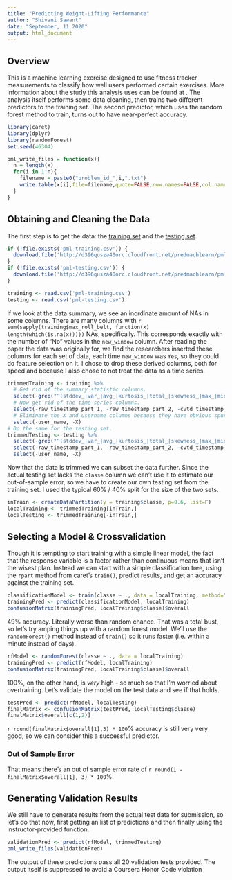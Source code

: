 ```yaml
---
title: "Predicting Weight-Lifting Performance"
author: "Shivani Sawant"
date: "September, 11 2020"
output: html_document
---
```


## Overview

This is a machine learning exercise designed to use fitness tracker measurements to classify how well users performed certain exercises. More information about the study this analysis uses can be found at [](http://groupware.les.inf.puc-rio.br/har). The analysis itself performs some data cleaning, then trains two different predictors to the training set. The second predictor, which uses the random forest method to train, turns out to have near-perfect accuracy.

```r
library(caret)
library(dplyr)
library(randomForest)
set.seed(46304)

pml_write_files = function(x){
  n = length(x)
  for(i in 1:n){
    filename = paste0("problem_id_",i,".txt")
    write.table(x[i],file=filename,quote=FALSE,row.names=FALSE,col.names=FALSE)
  }
}
```

## Obtaining and Cleaning the Data

The first step is to get the data: the [training set](https://d396qusza40orc.cloudfront.net/predmachlearn/pml-training.csv) and the [testing set](https://d396qusza40orc.cloudfront.net/predmachlearn/pml-testing.csv).

```r
if (!file.exists('pml-training.csv')) {
  download.file('http://d396qusza40orc.cloudfront.net/predmachlearn/pml-training.csv', 'pml-training.csv', method='auto');
}
if (!file.exists('pml-testing.csv')) {
  download.file('http://d396qusza40orc.cloudfront.net/predmachlearn/pml-testing.csv', 'pml-testing.csv', method='auto');
}
```

```r
training <- read.csv('pml-training.csv')
testing <- read.csv('pml-testing.csv')
```

If we look at the data summary, we see an inordinate amount of NAs in some columns. There are many columns with `r sum(sapply(training$max_roll_belt, function(x) length(which(is.na(x)))))` NAs, specifically. This corresponds exactly with the number of "No" values in the `new_window` column. After reading the paper the data was originally for, we find the researchers inserted these columns for each set of data, each time `new_window` was `Yes`, so they could do feature selection on it. I chose to drop these derived columns, both for speed and because I also chose to not treat the data as a time series.

```r
trimmedTraining <- training %>%
  # Get rid of the summary statistic columns.
  select(-grep("^(stddev_|var_|avg_|kurtosis_|total_|skewness_|max_|min_|amplitude)", names(training))) %>%
  # Now get rid of the time series columns.
  select(-raw_timestamp_part_1, -raw_timestamp_part_2, -cvtd_timestamp, -new_window, -num_window) %>%
  # Eliminate the X and username columns because they have obvious spurious patterns.
  select(-user_name, -X)
# Do the same for the testing set.
trimmedTesting <- testing %>%
  select(-grep("^(stddev_|var_|avg_|kurtosis_|total_|skewness_|max_|min_|amplitude)", names(testing))) %>%
  select(-raw_timestamp_part_1, -raw_timestamp_part_2, -cvtd_timestamp, -new_window, -num_window) %>%
  select(-user_name, -X)
```

Now that the data is trimmed we can subset the data further. Since the actual testing set lacks the `classe` column we can't use it to estimate our out-of-sample error, so we have to create our own testing set from the training set. I used the typical 60% / 40% split for the size of the two sets.

```r
inTrain <- createDataPartition(y = training$classe, p=0.6, list=F)
localTraining <- trimmedTraining[inTrain,]
localTesting <- trimmedTraining[-inTrain,]
```

## Selecting a Model & Crossvalidation

Though it is tempting to start training with a simple linear model, the fact that the response variable is a factor rather than continuous means that isn't the wisest plan. Instead we can start with a simple classification tree, using the `rpart` method from caret's `train()`, predict results, and get an accuracy against the training set.

```r
classificationModel <- train(classe ~ ., data = localTraining, method="rpart")
trainingPred <- predict(classificationModel, localTraining)
confusionMatrix(trainingPred, localTraining$classe)$overall
```

49% accuracy. Literally worse than random chance. That was a total bust, so let's try amping things up with a random forest model. We'll use the `randomForest()` method instead of `train()` so it runs faster (i.e. within a minute instead of days).

```r
rfModel <- randomForest(classe ~ ., data = localTraining)
trainingPred <- predict(rfModel, localTraining)
confusionMatrix(trainingPred, localTraining$classe)$overall
```

100%, on the other hand, is _very_ high - so much so that I'm worried about overtraining. Let's validate the model on the test data and see if that holds.

```r
testPred <- predict(rfModel, localTesting)
finalMatrix <- confusionMatrix(testPred, localTesting$classe)
finalMatrix$overall[c(1,2)]
```

`r round(finalMatrix$overall[1],3) * 100`% accuracy is still very very good, so we can consider this a successful predictor. 

### Out of Sample Error

That means there's an out of sample error rate of `r round(1 - finalMatrix$overall[1], 3) * 100`%. 

## Generating Validation Results

We still have to generate results from the actual test data for submission, so let's do that now, first getting an list of predictions and then finally using the instructor-provided function.

```r
validationPred <- predict(rfModel, trimmedTesting)
pml_write_files(validationPred)
```

The output of these predictions pass all 20 validation tests provided. The output itself is suppressed to avoid a Coursera Honor Code violation
